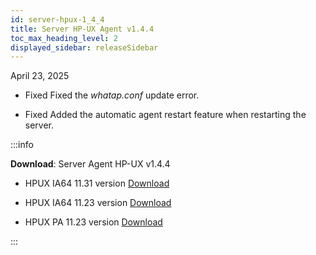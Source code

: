 ```yaml
---
id: server-hpux-1_4_4
title: Server HP-UX Agent v1.4.4
toc_max_heading_level: 2
displayed_sidebar: releaseSidebar
---
```


April 23, 2025

- <Status priority='0'>Fixed</Status> Fixed the *whatap.conf* update error.

- <Status priority='0'>Fixed</Status> Added the automatic agent restart feature when restarting the server.

:::info 

**Download**: Server Agent HP-UX v1.4.4

- HPUX IA64 11.31 version [Download](https://repo.whatap.io/hpux/ia64/11.31/whatap-infra_1.4.4_hpux-11.31_ia64.tar.gz)

- HPUX IA64 11.23 version [Download](https://repo.whatap.io/hpux/ia64/11.23/whatap-infra_1.4.4_hpux-11.23_ia64.tar.gz)

- HPUX PA 11.23 version [Download](https://repo.whatap.io/hpux/pa/11.23/whatap-infra_1.4.4_hpux-11.23_pa.tar.gz)

:::
